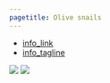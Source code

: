 ```yaml
---
pagetitle: Olive snails
---
```


- [info_link](https://olympiccoast.noaa.gov/living/marinelife/inverts/inverts.html)
- [info_tagline](Purple olive shells have long been collected by the Makah people for traditional cultural practices.)


![](figures/Appendix S.LR.13.2 - Purple olive snail density Makah Bay 2014-2015.jpg)
![](figures/Appendix S.LR.13.2 - Purple olive snail density Makah Bay 2016-2017.jpg)
